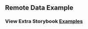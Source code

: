 
<Head>
  <title>Material React Table - Remote Data Example</title>
</Head>

## Remote Data Example

<Example />

### View Extra Storybook **[Examples](https://www.ialopezg.github.com/datagrid?path=/story/prop-playground--minimum)**
